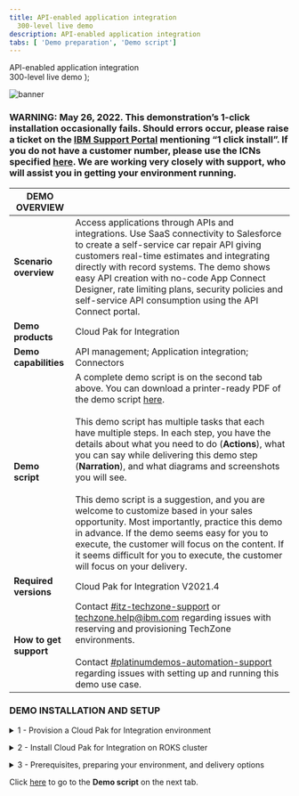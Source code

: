 ```yaml
---
title: API-enabled application integration
  300-level live demo
description: API-enabled application integration
tabs: [ 'Demo preparation', 'Demo script']
---
```


  <span>
    API-enabled application integration <br /> 300-level live demo
  </span>
);

![banner](./images/300-int-API-enabled-prep-GitHub-banner-8-3-21-short.jpg)

### **WARNING**: May 26, 2022. This demonstration’s 1-click installation occasionally fails. Should errors occur, please raise a ticket on the [IBM Support Portal](https://www.ibm.com/mysupport) mentioning “1 click install”. If you do not have a customer number, please use the ICNs specified [here](https://w3.ibm.com/w3publisher/technical-sales/resources/support-defect-process-for-tech-sales).  We are working very closely with support, who will assist you in getting your environment running.

<span id="top"></span>

| DEMO OVERVIEW |                          |
| --------------------------------------- | ------------------------------------- |
| **Scenario overview** | Access applications through APIs and integrations. Use SaaS connectivity to Salesforce to create a self-service car repair API giving customers real-time estimates and integrating directly with record systems. The demo shows easy API creation with no-code App Connect Designer, rate limiting plans, security policies and self-service API consumption using the API Connect portal. |
| **Demo products** | Cloud Pak for Integration |
| **Demo capabilities** | API management; Application integration; Connectors |
| **Demo script** | A complete demo script is on the second tab above. You can download a printer-ready PDF of the demo script <a href="https://ibm-garage-tsa.github.io/platinum-demos/eaa43c9f8b96f6718e65fd38c4c76638/300-Integration-API-Demo-Script.pdf" target="_blank" rel="noreferrer">here</a>. <br/><br/> This demo script has multiple tasks that each have multiple steps. In each step, you have the details about what you need to do (**Actions**), what you can say while delivering this demo step (**Narration**), and what diagrams and screenshots you will see.<br/><br/>This demo script is a suggestion, and you are welcome to customize based in your sales opportunity. Most importantly, practice this demo in advance. If the demo seems easy for you to execute, the customer will focus on the content. If it seems difficult for you to execute, the customer will focus on your delivery. |
| **Required versions** | Cloud Pak for Integration V2021.4 |
| **How to get support** | Contact <a href="https://ibm-cloud.slack.com/archives/C0124J683GW" target="_blank" rel="noreferrer">#itz-techzone-support</a> or <a href="mailto:techzone.help@ibm.com">techzone.help@ibm.com</a> regarding issues with reserving and provisioning TechZone environments. <br/><br/> Contact <a href="https://ibm-cloud.slack.com/archives/C0216F39ACU" target="_blank" rel="noreferrer">#platinumdemos-automation-support</a> regarding issues with setting up and running this demo use case. |

### **DEMO INSTALLATION AND SETUP**

<details>

<summary>1 - Provision a Cloud Pak for Integration environment</summary>
<br/>

Install Cloud Pak for Integration, or provision a ROKS environment. To reserve your ROKS instance, follow these steps: <br/><br/>

1. To reserve a preinstalled Cloud Pak for Integration (CP4I) ROKS cluster on Red Hat OpenShift, go <a href="https://techzone.ibm.com/my/reservations/create/611bf99bd21122001e42d3fc" target="_blank" rel="noreferrer">here</a> and complete the form.

2. You will receive a confirmation email confirming the instance is provisioning.<br/><br/>

3. You will receive a second email once the environment is provisioned. You should expect this to take between 30 and 120 minutes. This email contains information, such as URLs, allowing you to connect to the instance.
<br/>If you have issues connecting to your instance, please contact <a href="https://ibm-cloud.slack.com/archives/C0124J683GW" target="_blank" rel="noreferrer">#itz-techzone-support</a>.
<br/><br/><img src="https://raw.githubusercontent.com/ibm-garage-tsa/platinum-demos/master/src/pages/300-integration-api-enabled-application-integration/images/prep-image006.png" width="800" /><br/>

<br/>

**[Go to top](#top)**

</details>

<span id="ROKSinstall"></span>

<details>

<summary>2 - Install Cloud Pak for Integration on ROKS cluster</summary>

<br/>

1. Click on the **Cluster URL** from the enviroment confirmation email. Log into IBM Cloud using your IBMid.<br/><img src="https://raw.githubusercontent.com/ibm-garage-tsa/platinum-demos/master/src/pages/300-integration-api-enabled-application-integration/images/prep-image2.1.png" width="800" />

<br/>

2. After you are logged in, click <a href="https://cloud.ibm.com/catalog/content/ibm-cp-integration-72f63273-f2f6-4e9c-8626-60fe798c57be-global" target="_blank" rel="noreferrer">here</a> to install Cloud Pak for Integration.<br/><br/>Make sure you are in an **ITZ** account (1) and the **Product version** is the latest version available (2).<br/><img src="https://raw.githubusercontent.com/ibm-garage-tsa/platinum-demos/master/src/pages/300-integration-api-enabled-application-integration/images/prep-image2.2.png" width="800" />

<br/>

3. Scroll down to the **Select your cluster** section. From the list, select the Redhat Openshift Cluster (1) that you just created. Then click **Add project** (2).
<br/><br/><img src="https://raw.githubusercontent.com/ibm-garage-tsa/platinum-demos/master/src/pages/300-integration-api-enabled-application-integration/images/prep-image2.3.png" width="800" />

<br/>

4. Enter **cp4i** as the **Project** (1) name. Click **Add** (2).
<br/><br/><img src="https://raw.githubusercontent.com/ibm-garage-tsa/platinum-demos/master/src/pages/300-integration-api-enabled-application-integration/images/prep-image2.4.png" width="800" />

<br/>

5. Scroll down to the **Set the deployment values** section and toggle the **Use an existing secret?** slider to **no** (1). Enter a value for csDefaultAdminPassword (2). It is important that you choose a password that is 32 characters in length and is composed of only letters and numbers. You will need this password in step 12.<br/><InlineNotification><strong>NOTE</strong>: Currently password validation is not enforced on this page. If you proceed with an invalid password you will be able to start the installation but it will fail. There is no way to recover from this error other than provisioning a new cluster.</InlineNotification><br/><img src="https://raw.githubusercontent.com/ibm-garage-tsa/platinum-demos/master/src/pages/300-integration-api-enabled-application-integration/images/prep-image2.5.png" width="800" />

<br/>

6. Scroll down to **Optional deployment values**. Click the collapsible section to open them. First, we will select the appropriate parameter for this specific demo.

<br/>

| FIELD | ACTION |
| ------ | ------- |
| **cognitiveCarRepairDemo:** | Set to ‘true’ |
| **drivewayDentDeletionDemo:** | Set to ‘false’ |
| **eventEnabledInsuranceDemo:** | Set to ‘false’ |
| **mappingAssistDemo:** | Set to ‘false’ |
| **weatherChatbotDemo:** | Set to ‘false’ |

<br/><img src="https://raw.githubusercontent.com/ibm-garage-tsa/platinum-demos/master/src/pages/300-integration-api-enabled-application-integration/images/prep-image-cognitiveCarRepairDemo.png" width="800" />

<br/>

7. Continue to change the default values parameters using the table below.<br/>If you don't have an SMTP email server and accounts that you can use, you may sign up for a free <a href="https://mailtrap.io" target="_blank" rel="noreferrer">Mailtrap.io</a> account. Mailtrap.io is a free cloud service that mimics an SMTP server. It is used for development/demonstration purposes only.

<br/>

| FIELD | ACTION |
| ------ | ------- |
| **demoAPICMailServerHost:** (1)| If you’re using mailtrap, leave this smtp.mailtrap.io. |
| **demoAPICMailServerPort:** (2)| If you’re using mailtrap, leave this as 2525. |
| **demoAPICEmailAddress:** (3)| If you’re using mailtrap, you can use any email address.<br/>The dummy address ’apicadmin@example.com’ is recommended. If you’re using your own mail server, use an email address that you can receive and read. |
| **demoAPICMialServerUsername:** (4)| Set this to your SMTP mailtrap username. This is different from your mailtrap login username and can be found by using these [instructions](https://help.mailtrap.io/article/5-smtp-integration). |
| **demoAPICMailServerPassword:** (5)| Set this to your SMTP mailtrap password. This is different from your mailtrap login password and can be found by using these [instructions](https://help.mailtrap.io/article/5-smtp-integration).|

<br/><img src="https://raw.githubusercontent.com/ibm-garage-tsa/platinum-demos/master/src/pages/300-integration-api-enabled-application-integration/images/prep-image2.7.png" width="800" />

<br/>

8. Accept the license agreement and click **Install** to install Cloud Pak for Integration. The installation will take up to 90 minutes.
<br/><br/><img src="https://raw.githubusercontent.com/ibm-garage-tsa/platinum-demos/master/src/pages/300-integration-api-enabled-application-integration/images/license.png" width="500" />

<br/>

9. You can view the progress in the Schematics progress bar or check the details in view log.
<br/><br/><img src="https://raw.githubusercontent.com/ibm-garage-tsa/platinum-demos/master/src/pages/300-integration-api-enabled-application-integration/images/progress-bar.png" width="800" />

<br/>

10. When the status is **Active**, you will be able to access Cloud Pak for Integration Platform Navigator. Select **Offering Dashboard** on the upper right corner of the page.
<br/><br/><img src="https://raw.githubusercontent.com/ibm-garage-tsa/platinum-demos/master/src/pages/300-integration-api-enabled-application-integration/images/offering_dashboard.png" width="800" />

<br/>

11. On the log in page, select the authentication type **IBM provided credentials (admin only)**.
<br/><br/><img src="https://raw.githubusercontent.com/ibm-garage-tsa/platinum-demos/master/src/pages/300-integration-api-enabled-application-integration/images/authentication-types.png" width="800" />

<br/>

12. Log in using the admin userid and password you created in step 5.
<br/><br/><img src="https://raw.githubusercontent.com/ibm-garage-tsa/platinum-demos/master/src/pages/300-integration-api-enabled-application-integration/images/login.png" width="800" />

<br/>

13. Click **Integration instances**.
<br/><br/><img src="https://raw.githubusercontent.com/ibm-garage-tsa/platinum-demos/master/src/pages/300-integration-api-enabled-application-integration/images/integration-instances.png" width="800" />

<br/>

14. The parts of the Cloud Pak (API Connect, App Connect Designer, App Connect Dashboard and Asset Repository) will display here. Additional instances for any of the integration capabilities can be created by selecting **Create capability**.
<br/><br/><img src="https://raw.githubusercontent.com/ibm-garage-tsa/platinum-demos/master/src/pages/300-integration-api-enabled-application-integration/images/instances.png" width="800" />

<br/>

You have successfully completed cluster provisioning, installation of Cloud Pak for Integration, and deployment of API Connect and App Connect. You are ready to proceed.

<br/>

**[Go to top](#top)**

</details>

<span id="prereq"></span>

<details>

<summary>3 - Prerequisites, preparing your environment, and delivery options</summary>

<br/>

<details>

<summary>Set up Salesforce</summary>

<br/>

Now, let’s set up Salesforce. You will need a developer account to use for testing. If you already have a Salesforce developer account, you can use that. If not, you can sign up for a free developer account now.

<br/>

1. Go to <a href="https://developer.salesforce.com" target="_blank" rel="noreferrer">Salesforce Developers</a>, and click **Sign Up**.<br/><br/><img src="https://raw.githubusercontent.com/ibm-garage-tsa/platinum-demos/master/src/pages/300-integration-api-enabled-application-integration/images/salesforce-dev-signup.png" width="800" /><br/>

2. As soon as you have your account, log in with your dev admin account.<br/><br/><img src="https://raw.githubusercontent.com/ibm-garage-tsa/platinum-demos/master/src/pages/300-integration-api-enabled-application-integration/images/salesforce-dev-home.png" width="800" /><br/>

3. To get your Salesforce integration URL, click your **user profile**. The URL text below your account name is your login URL. Copy and paste it somewhere for later use in this demo.<br/><br/><img src="https://raw.githubusercontent.com/ibm-garage-tsa/platinum-demos/master/src/pages/300-integration-api-enabled-application-integration/images/salesforce-url.png" width="800" /><br/>

4. Next, you need to retrieve a security token. For this, click your **user profile** and select **Settings** in the profile panel.<br/><br/><img src="https://raw.githubusercontent.com/ibm-garage-tsa/platinum-demos/master/src/pages/300-integration-api-enabled-application-integration/images/salesforce-settings.png" width="800" /><br/>

5. Under **Settings**, find and click **Reset Security Token**. Then, click **Reset Security Token**, and the newly-generated security token will be emailed to you.<br/><br/><img src="https://raw.githubusercontent.com/ibm-garage-tsa/platinum-demos/master/src/pages/300-integration-api-enabled-application-integration/images/salesforce-reset-token.png" width="800" /><br/>

6. Next, you will create an Application representing App Connect Enterprise, and retrieve the Consumer Key and Consumer Secret. Click the **setup cogwheel** at the top right.<br/><br/><img src="https://raw.githubusercontent.com/ibm-garage-tsa/platinum-demos/master/src/pages/300-integration-api-enabled-application-integration/images/salesforce-setup.png" width="800" /><br/>

7. In the navigator on the left-hand side, scroll to **PLATFORM TOOLS**, expand **Apps** (1), and click **App Manager** (2).<br/><br/><img src="https://raw.githubusercontent.com/ibm-garage-tsa/platinum-demos/master/src/pages/300-integration-api-enabled-application-integration/images/prep-image3.7.png" width="800" /><br/>

8. Click **New Connected App**.<br/><br/><img src="https://raw.githubusercontent.com/ibm-garage-tsa/platinum-demos/master/src/pages/300-integration-api-enabled-application-integration/images/prep-image3.8.png" width="800" /><br/>

9. Enter **App Connect** (1) as the **Connect App Name** and your email as the **Contact Email** (2). Mark **Enable OAuth Settings** (3).<br/><br/><img src="https://raw.githubusercontent.com/ibm-garage-tsa/platinum-demos/master/src/pages/300-integration-api-enabled-application-integration/images/prep-image3.9.png" width="800" /><br/>

10. Mark **Enable for Device Flow** (1). Now select **Manage user data via APIs (api)** (2) as the **Selected OAuth Scopes**. Click **Add** (3)<br/><br/><img src="https://raw.githubusercontent.com/ibm-garage-tsa/platinum-demos/master/src/pages/300-integration-api-enabled-application-integration/images/prep-image3.10.png" width="800" /><br/>

11. Click **Save**.<br/><br/><img src="https://raw.githubusercontent.com/ibm-garage-tsa/platinum-demos/master/src/pages/300-integration-api-enabled-application-integration/images/prep-image3.11.png" width="800" /><br/>

12. It will take approximately ten minutes for the new connected app to register in Salesforce. Once it does, the **Consumer Key** (1) and **Consumer Secret** (2) display. **Copy** and save the Consumer Key. **Click to reveal**, copy, and save the Consumer Secret, is created (click the link to reveal it).<br/><br/><img src="https://raw.githubusercontent.com/ibm-garage-tsa/platinum-demos/master/src/pages/300-integration-api-enabled-application-integration/images/prep-image3.12.png" width="800" /><br/>

Your Salesforce dev account is ready.

<br/>

**[Go to top](#top)**

</details>

<br/>

<details>

<summary>Connecting CP4I to your endpoints</summary>
<br/>

Next, let’s configure our Services Endpoints in Cloud Pak for Integration.

<br/>

1. Open the **Cloud Pak for Integration Home page** from section 2 above. On the Integrations area, click on **ace-designer-demo**.
<br/><img src="https://raw.githubusercontent.com/ibm-garage-tsa/platinum-demos/master/src/pages/300-integration-api-enabled-application-integration/images/endpoint-home.png" width="800" /><br/>

2. Open the **Catalog**.<br/><br/><img src="https://raw.githubusercontent.com/ibm-garage-tsa/platinum-demos/master/src/pages/300-integration-api-enabled-application-integration/images/endpoint-catalog.png" width="800" /><br/>

3. Here you can see a list of the available connectors.<br/><br/><img src="https://raw.githubusercontent.com/ibm-garage-tsa/platinum-demos/master/src/pages/300-integration-api-enabled-application-integration/images/endpoint-connectors.png" width="800" /><br/>

4. Configure the Salesforce connection. Search for **Salesforce** and click **Connect**.<br/><br/><img src="https://raw.githubusercontent.com/ibm-garage-tsa/platinum-demos/master/src/pages/300-integration-api-enabled-application-integration/images/endpoint-salesforce-connect.png" width="800" /><br/>

5. Enter your Salesforce credentials. Insert the login URL into the connector account form as shown below.<br/><br/><InlineNotification><strong>IMPORTANT:</strong> You MUST enter the ‘https://’ part as well – it won’t work if you just copy/paste from the salesforce screen.</InlineNotification><br/><br/><img src="https://raw.githubusercontent.com/ibm-garage-tsa/platinum-demos/master/src/pages/300-integration-api-enabled-application-integration/images/endpoint-salesforce-login-details.png" width="500" /><br/>

6. To populate the Password field on the connector account screen you will need to concatenate the Password used to log into the Salesforce account with the Security Token received via email. For example if you Salesforce password is ‘myGreatPassword’ and your Salesforce security token is ‘2325jsdhew4312hs534dh’ then you should enter ‘myGreatPassword2325jsdhew4312hs534dh’ in the password field.<br/><br/><img src="https://raw.githubusercontent.com/ibm-garage-tsa/platinum-demos/master/src/pages/300-integration-api-enabled-application-integration/images/endpoint-salesforce-login-details2.png" width="500" /><br/>

7. Use Salesforce’s **Consumer Key** and **Secret** as **Client ID** and **Client Secret** respectively as needed in the connector account UI as follows and click **Connect**.<br/><br/><img src="https://raw.githubusercontent.com/ibm-garage-tsa/platinum-demos/master/src/pages/300-integration-api-enabled-application-integration/images/endpoint-salesforce-login-details3.png" width="500" /><br/>

8. Click **menu** and select **Rename account**.<br/><br/><img src="https://raw.githubusercontent.com/ibm-garage-tsa/platinum-demos/master/src/pages/300-integration-api-enabled-application-integration/images/endpoint-salesforce-rename.png" width="800" /><br/>

9. Enter **App Connect Trial** as account name and click **Rename Account**.<br/><br/><img src="https://raw.githubusercontent.com/ibm-garage-tsa/platinum-demos/master/src/pages/300-integration-api-enabled-application-integration/images/endpoint-salesforce-rename2.png" width="800" /><br/>

10. Your environment is ready to demo!

<br/>

**[Go to top](#top)**

</details>

<br/>

<details>

<summary>Creating Portal Dev User</summary>
<br/>

1. Let’s check if the e-mail server is configured. On the **CP4I Home page**, click **Integration instances**.<br/><br/><img src="https://raw.githubusercontent.com/ibm-garage-tsa/platinum-demos/master/src/pages/300-integration-api-enabled-application-integration/images/view-capabilities.png" width="800" /><br/>

2. Open **API management administration**.<br/><br/><img src="https://raw.githubusercontent.com/ibm-garage-tsa/platinum-demos/master/src/pages/300-integration-api-enabled-application-integration/images/api-management-admin.png" width="800" /><br/>

3. If necessary, log in again using the **Common Services User Registry** option. On the **Cloud Manager Home page**, click the **Resources** icon on the left menu.<br/><br/><img src="https://raw.githubusercontent.com/ibm-garage-tsa/platinum-demos/master/src/pages/300-integration-api-enabled-application-integration/images/cloud-manager-resources.png" width="800" /><br/>

4. On the **Notifications** tab, open the **Default Mail Server**.<br/><br/><img src="https://raw.githubusercontent.com/ibm-garage-tsa/platinum-demos/master/src/pages/300-integration-api-enabled-application-integration/images/default-mail-server.png" width="800" /><br/>

5. Check if your e-mail server is configured. If necessary, feel free to change the email server configuration. If you want to test it, scroll down and click **Test email**.<br/><br/><img src="https://raw.githubusercontent.com/ibm-garage-tsa/platinum-demos/master/src/pages/300-integration-api-enabled-application-integration/images/test-email.png" width="800" /><br/>

6. Your e-mail server is ready to submit notifications. Now, let’s create our Portal Dev User. Open the top left Menu and go to **Run**, then **APIs**.<br/><br/><img src="https://raw.githubusercontent.com/ibm-garage-tsa/platinum-demos/master/src/pages/300-integration-api-enabled-application-integration/images/menu-api-manager.png" width="800" /><br/>

7. Click **Manage catalogs**.<br/><br/><img src="https://raw.githubusercontent.com/ibm-garage-tsa/platinum-demos/master/src/pages/300-integration-api-enabled-application-integration/images/manage-catalogs.png" width="800" /><br/>

8. Open **Catalog for Demo use**.<br/><br/><img src="https://raw.githubusercontent.com/ibm-garage-tsa/platinum-demos/master/src/pages/300-integration-api-enabled-application-integration/images/catalog-for-demo-use.png" width="800" /><br/>

9. Open **Catalog settings**, then **Portal**.<br/><br/><img src="https://raw.githubusercontent.com/ibm-garage-tsa/platinum-demos/master/src/pages/300-integration-api-enabled-application-integration/images/catalog-settings-portal.png" width="800" /><br/>

10. Here you can see your **Portal URL**. Open a new browser tab, and paste your Portal URL.<br/><br/><img src="https://raw.githubusercontent.com/ibm-garage-tsa/platinum-demos/master/src/pages/300-integration-api-enabled-application-integration/images/portal-url.png" width="800" /><br/>

11. On the Portal page, click **Create account**.<br/><br/><img src="https://raw.githubusercontent.com/ibm-garage-tsa/platinum-demos/master/src/pages/300-integration-api-enabled-application-integration/images/create-account.png" width="800" /><br/>

12. Complete the form. Suggestion: use devuser as username, and you are welcome to use your personal email address.<br/><br/><img src="https://raw.githubusercontent.com/ibm-garage-tsa/platinum-demos/master/src/pages/300-integration-api-enabled-application-integration/images/complete-form.png" width="800" /><br/>

13. To complete your registration, you need to open your email and accept the registration.
<br/>

<InlineNotification><strong>NOTE</strong>: If you are using mailtrap, you need to open your mailtrop inbox and accept the registration.</InlineNotification>

<br/><br/><img src="https://raw.githubusercontent.com/ibm-garage-tsa/platinum-demos/master/src/pages/300-integration-api-enabled-application-integration/images/mailtrap-inbox.png" width="800" /><br/>

Congratulations, your portal developer user is created and ready for demo. Now, let’s copy some test script to be used during the demonstration.

<br/>

**[Go to top](#top)**

</details>

<br/>

<details>

<summary>Cloning the Demo Scripts</summary>
<br/>

To simplify the tests during our demo, there is a pre-created script to consume our APIs. Let’s copy it.

<br/>

<InlineNotification><strong>NOTE</strong>: To copy the script, you will need to have the <a href = "https://cli.github.com" target="_blank" rel="noreferrer">Git CLI</a> on your machine. If you don’t have it, follow the installation steps described in the link, based on your operating system.
</InlineNotification>

<br/>

1. Open your terminal window and execute the command below.

<br/>

<code>git clone https://github.com/cp4i-demo/cognitive-api.git</code>

<br/>

2. Open the cognitive-api folder.

<br/>

<code>cd cognitive-api</code>

<br/>

3. Here you see 4 files. 00-variables file specifies the variables that point to the API, you will change it during the demo script after you create the API. car.jpg is the car image that will be submitted during the demo. exportVariables.sh is the script to export environment variables. demotestcar.sh is the demo script. To execute our script files, we need to change the file permission to be able to execute them.

<br/>

<code>chmod 755 *</code>

<br/>

Your demo script is ready to the demo.

</details>

<br/>

- Download the [demo slides](./slides.pptx)

<br/>

**[Go to top](#top)**

</details>

Click [here](/300-integration/demo-script) to go to the **Demo script** on the next tab.
